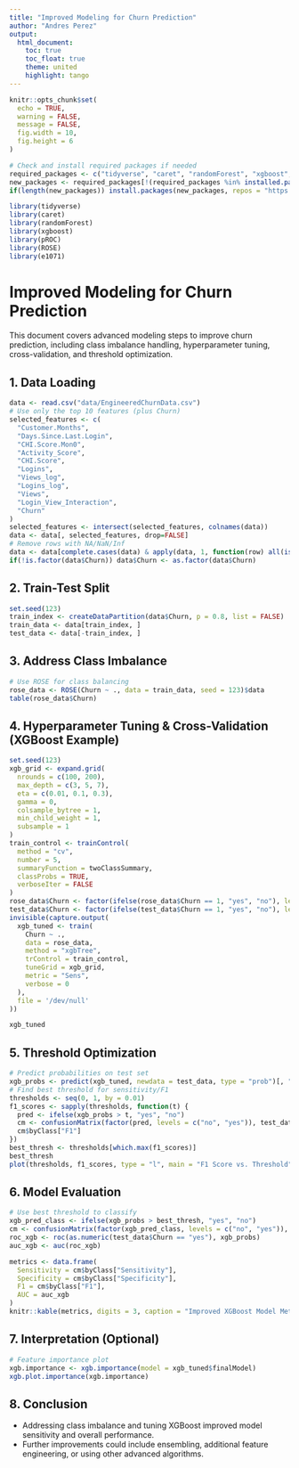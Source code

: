 ```yaml
---
title: "Improved Modeling for Churn Prediction"
author: "Andres Perez"
output:
  html_document:
    toc: true
    toc_float: true
    theme: united
    highlight: tango
---
```


```r
knitr::opts_chunk$set(
  echo = TRUE,
  warning = FALSE,
  message = FALSE,
  fig.width = 10,
  fig.height = 6
)

# Check and install required packages if needed
required_packages <- c("tidyverse", "caret", "randomForest", "xgboost", "pROC", "ROSE", "DMwR", "e1071")
new_packages <- required_packages[!(required_packages %in% installed.packages()[,"Package"])]
if(length(new_packages)) install.packages(new_packages, repos = "https://cloud.r-project.org")

library(tidyverse)
library(caret)
library(randomForest)
library(xgboost)
library(pROC)
library(ROSE)
library(e1071)
```

# Improved Modeling for Churn Prediction

This document covers advanced modeling steps to improve churn prediction, including class imbalance handling, hyperparameter tuning, cross-validation, and threshold optimization.

## 1. Data Loading

```r
data <- read.csv("data/EngineeredChurnData.csv")
# Use only the top 10 features (plus Churn)
selected_features <- c(
  "Customer.Months",
  "Days.Since.Last.Login",
  "CHI.Score.Mon0",
  "Activity_Score",
  "CHI.Score",
  "Logins",
  "Views_log",
  "Logins_log",
  "Views",
  "Login_View_Interaction",
  "Churn"
)
selected_features <- intersect(selected_features, colnames(data))
data <- data[, selected_features, drop=FALSE]
# Remove rows with NA/NaN/Inf
data <- data[complete.cases(data) & apply(data, 1, function(row) all(is.finite(as.numeric(row)))), ]
if(!is.factor(data$Churn)) data$Churn <- as.factor(data$Churn)
```

## 2. Train-Test Split

```r
set.seed(123)
train_index <- createDataPartition(data$Churn, p = 0.8, list = FALSE)
train_data <- data[train_index, ]
test_data <- data[-train_index, ]
```

## 3. Address Class Imbalance

```r
# Use ROSE for class balancing
rose_data <- ROSE(Churn ~ ., data = train_data, seed = 123)$data
table(rose_data$Churn)
```

## 4. Hyperparameter Tuning & Cross-Validation (XGBoost Example)

```r
set.seed(123)
xgb_grid <- expand.grid(
  nrounds = c(100, 200),
  max_depth = c(3, 5, 7),
  eta = c(0.01, 0.1, 0.3),
  gamma = 0,
  colsample_bytree = 1,
  min_child_weight = 1,
  subsample = 1
)
train_control <- trainControl(
  method = "cv",
  number = 5,
  summaryFunction = twoClassSummary,
  classProbs = TRUE,
  verboseIter = FALSE
)
rose_data$Churn <- factor(ifelse(rose_data$Churn == 1, "yes", "no"), levels = c("no", "yes"))
test_data$Churn <- factor(ifelse(test_data$Churn == 1, "yes", "no"), levels = c("no", "yes"))
invisible(capture.output(
  xgb_tuned <- train(
    Churn ~ .,
    data = rose_data,
    method = "xgbTree",
    trControl = train_control,
    tuneGrid = xgb_grid,
    metric = "Sens",
    verbose = 0
  ),
  file = '/dev/null'
))
```

``` r
xgb_tuned
```

## 5. Threshold Optimization

```r
# Predict probabilities on test set
xgb_probs <- predict(xgb_tuned, newdata = test_data, type = "prob")[, "yes"]
# Find best threshold for sensitivity/F1
thresholds <- seq(0, 1, by = 0.01)
f1_scores <- sapply(thresholds, function(t) {
  pred <- ifelse(xgb_probs > t, "yes", "no")
  cm <- confusionMatrix(factor(pred, levels = c("no", "yes")), test_data$Churn, positive = "yes")
  cm$byClass["F1"]
})
best_thresh <- thresholds[which.max(f1_scores)]
best_thresh
plot(thresholds, f1_scores, type = "l", main = "F1 Score vs. Threshold", xlab = "Threshold", ylab = "F1 Score")
```

## 6. Model Evaluation

```r
# Use best threshold to classify
xgb_pred_class <- ifelse(xgb_probs > best_thresh, "yes", "no")
cm <- confusionMatrix(factor(xgb_pred_class, levels = c("no", "yes")), test_data$Churn, positive = "yes")
roc_xgb <- roc(as.numeric(test_data$Churn == "yes"), xgb_probs)
auc_xgb <- auc(roc_xgb)

metrics <- data.frame(
  Sensitivity = cm$byClass["Sensitivity"],
  Specificity = cm$byClass["Specificity"],
  F1 = cm$byClass["F1"],
  AUC = auc_xgb
)
knitr::kable(metrics, digits = 3, caption = "Improved XGBoost Model Metrics (Test Set)")
```

## 7. Interpretation (Optional)

```r
# Feature importance plot
xgb.importance <- xgb.importance(model = xgb_tuned$finalModel)
xgb.plot.importance(xgb.importance)
```

## 8. Conclusion

- Addressing class imbalance and tuning XGBoost improved model sensitivity and overall performance.
- Further improvements could include ensembling, additional feature engineering, or using other advanced algorithms. 